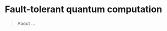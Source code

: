 # Fault-tolerant quantum computation {#fault-tolerant-quantum-computation}

> About ...

::: {.todo latex=""}
<!-- TO-DO -->
:::

<div class="video" title="Overview of quantum error correction" data-videoid="WJr7jqpjge0"></div>

<div class="video" title="Classical repetition codes" data-videoid="11VOJrHAlYI"></div>

<div class="video" title="Three-qubit repetition code for bit-flip errors" data-videoid="9mr9c35xJ2g"></div>

<div class="video" title="Three-qubit repetition code for phase-flip errors" data-videoid="az_JPhNpWFo"></div>

<div class="video" title="Nine-qubit code" data-videoid="fX8J_n2pwS0"></div>

<div class="video" title="Inverting quantum channels" data-videoid="dBqLrfFNJko"></div>

<div class="video" title="Inverting quantum channels (revisited)" data-videoid="c4ruTbmVl_Q"></div>

<div class="video" title="Correctable errors" data-videoid="gJYfrnpLNHw"></div>

<div class="video" title="Changing correctable errors" data-videoid="7RyusTzOw6Y"></div>

<div class="video" title="Pauli operators in error correction" data-videoid="kd3ahY55DYA"></div>

<div class="video" title="Stabilizers" data-videoid="HsizVGW2sk0"></div>

<div class="video" title="Normalizers (and centralizers)" data-videoid="_8QnQG0jS1Q"></div>

<div class="video" title="Stabilizer codes" data-videoid="jI8S-2oB7fg"></div>

<div class="video" title="Seven-qubit code and transversal constructions" data-videoid="vZ5p_fJbTMc"></div>

<div class="video" title="Fault-tolerant computation and threshold theorems" data-videoid="TPUElc_4amo"></div>
